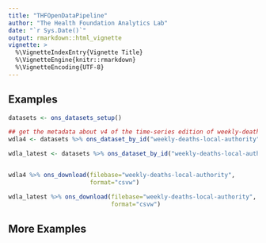 ```yaml
---
title: "THFOpenDataPipeline"
author: "The Health Foundation Analytics Lab"
date: "`r Sys.Date()`"
output: rmarkdown::html_vignette
vignette: >
  %\VignetteIndexEntry{Vignette Title}
  %\VignetteEngine{knitr::rmarkdown}
  %\VignetteEncoding{UTF-8}
---
```


## Examples

```r
datasets <- ons_datasets_setup()

## get the metadata about v4 of the time-series edition of weekly-deaths-local-authority dataset.
wdla4 <- datasets %>% ons_dataset_by_id("weekly-deaths-local-authority", edition="time-series", version=4)

wdla_latest <- datasets %>% ons_dataset_by_id("weekly-deaths-local-authority", edition="time-series")


wdla4 %>% ons_download(filebase="weekly-deaths-local-authority",
                       format="csvw")

wdla_latest %>% ons_download(filebase="weekly-deaths-local-authority",
                             format="csvw")

```


## More Examples
